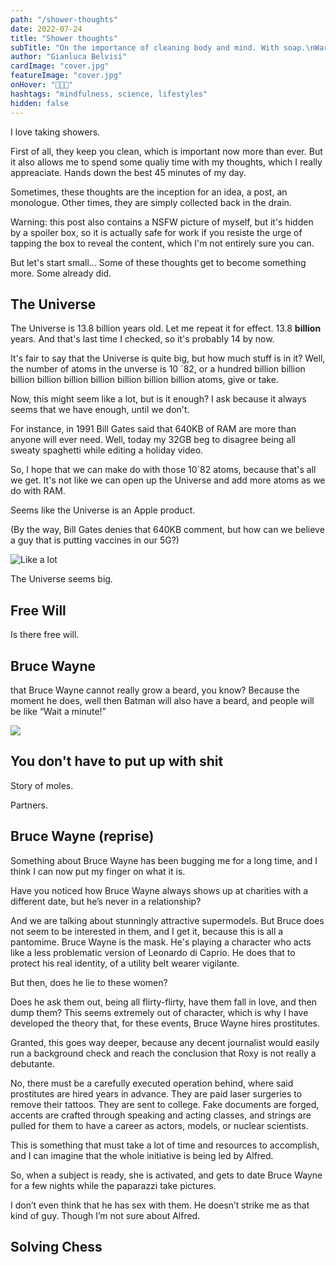 ```yaml
---
path: "/shower-thoughts"
date: 2022-07-24
title: "Shower thoughts"
subTitle: "On the importance of cleaning body and mind. With soap.\nWarning: NSFW image."
author: "Gianluca Belvisi"
cardImage: "cover.jpg"
featureImage: "cover.jpg"
onHover: "🤔💭🚿"
hashtags: "mindfulness, science, lifestyles"
hidden: false
---
```



I love taking showers.

First of all, they keep you clean, which is important now more than ever. But it also allows me to spend some qualiy time with my thoughts, which I really appreaciate. Hands down the best 45 minutes of my day.

Sometimes, these thoughts are the inception for an idea, a post, an monologue. Other times, they are simply collected back in the drain.

Warning: this post also contains a NSFW picture of myself, but it's hidden by a spoiler box, so it is actually safe for work if you resiste the urge of tapping the box to reveal the content, which I'm not entirely sure you can.

But let's start small...
Some of these thoughts get to become something more. Some already did.

## The Universe

The Universe is 13.8 billion years old. Let me repeat it for effect. 13.8 **billion** years. And that's last time I checked, so it's probably 14 by now.

It's fair to say that the Universe is quite big, but how much stuff is in it? Well, the number of atoms in the unverse is 10 ´82, or a hundred billion billion billion billion billion billion billion billion billion atoms, give or take.

Now, this might seem like a lot, but is it enough? I ask because it always seems that we have enough, until we don't.

For instance, in 1991 Bill Gates said that 640KB of RAM are more than anyone will ever need. Well, today my 32GB beg to disagree being all sweaty spaghetti while editing a holiday video.

So, I hope that we can make do with those 10´82 atoms, because that's all we get. It's not like we can open up the Universe and add more atoms as we do with RAM.

Seems like the Universe is an Apple product.

(By the way, Bill Gates denies that 640KB comment, but how can we believe a guy that is putting vaccines in our 5G?)

![Like a lot](universe.jpg)

<FigureLabel>The Universe seems big.</FigureLabel>


## Free Will

Is there free will.

## Bruce Wayne

that Bruce Wayne cannot really grow a beard, you know? Because the moment he does, well then Batman will also have a beard, and people will be like “Wait a minute!”


![](batman.jpg)

## You don't have to put up with shit

Story of moles.

Partners.


## Bruce Wayne (reprise)

Something about Bruce Wayne has been bugging me for a long time, and I think I can now put my finger on what it is.

Have you noticed how Bruce Wayne always shows up at charities with a different date, but he’s never in a relationship?

And we are talking about stunningly attractive supermodels. But Bruce does not seem to be interested in them, and I get it, because this is all a pantomime. Bruce Wayne is the mask. He's playing a character who acts like a less problematic version of Leonardo di Caprio. He does that to protect his real identity, of a utility belt wearer vigilante.

But then, does he lie to these women?

Does he ask them out, being all flirty-flirty, have them fall in love, and then dump them? This seems extremely out of character, which is why I have developed the theory that, for these events, Bruce Wayne hires prostitutes.

Granted, this goes way deeper, because any decent journalist would easily run a background check and reach the conclusion that Roxy is not really a debutante.

No, there must be a carefully executed operation behind, where said prostitutes are hired years in advance. They are paid laser surgeries to remove their tattoos. They are sent to college. Fake documents are forged, accents are crafted through speaking and acting classes, and strings are pulled for them to have a career as actors, models, or nuclear scientists.

This is something that must take a lot of time and resources to accomplish, and I can imagine that the whole initiative is being led by Alfred.

So, when a subject is ready, she is activated, and gets to date Bruce Wayne for a few nights while the paparazzi take pictures.

I don’t even think that he has sex with them. He doesn’t strike me as that kind of guy. Though I’m not sure about Alfred.


## Solving Chess